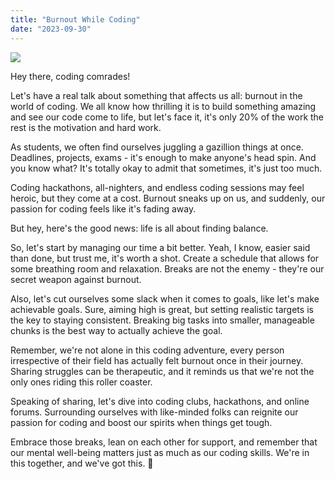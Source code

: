 ```yaml
---
title: "Burnout While Coding"
date: "2023-09-30"
---
```


<Img
  src="/images/posts/burnoutwhilecoding.jpg"
  width={2000}
  height={1000}
  caption="nyoooooom"
/>

Hey there, coding comrades!

Let's have a real talk about something that affects us all: burnout in the world of coding. We all know how thrilling it is to build something amazing and see our code come to life, but let's face it, it's only 20% of the work the rest is the motivation and hard work.

As students, we often find ourselves juggling a gazillion things at once. Deadlines, projects, exams - it's enough to make anyone's head spin. And you know what? It's totally okay to admit that sometimes, it's just too much.

Coding hackathons, all-nighters, and endless coding sessions may feel heroic, but they come at a cost. Burnout sneaks up on us, and suddenly, our passion for coding feels like it's fading away.

But hey, here's the good news: life is all about finding balance.

So, let's start by managing our time a bit better. Yeah, I know, easier said than done, but trust me, it's worth a shot. Create a schedule that allows for some breathing room and relaxation. Breaks are not the enemy - they're our secret weapon against burnout.

Also, let's cut ourselves some slack when it comes to goals, like let's make achievable goals. Sure, aiming high is great, but setting realistic targets is the key to staying consistent. Breaking big tasks into smaller, manageable chunks is the best way to actually achieve the goal.

Remember, we're not alone in this coding adventure, every person irrespective of their field has actually felt burnout once in their journey. Sharing struggles can be therapeutic, and it reminds us that we're not the only ones riding this roller coaster.

Speaking of sharing, let's dive into coding clubs, hackathons, and online forums. Surrounding ourselves with like-minded folks can reignite our passion for coding and boost our spirits when things get tough.

Embrace those breaks, lean on each other for support, and remember that our mental well-being matters just as much as our coding skills. We're in this together, and we've got this. 🚀